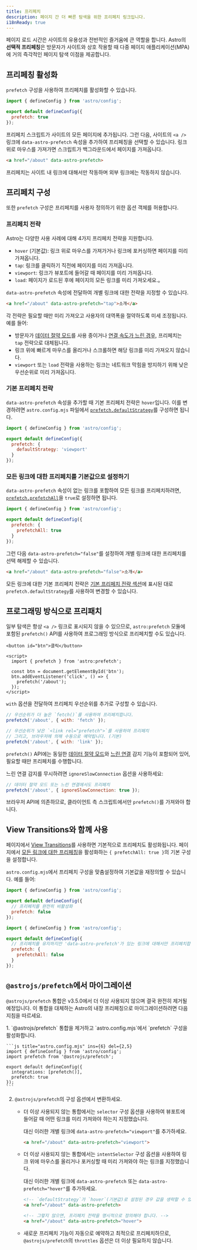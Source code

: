 ```yaml
---
title: 프리페치
description: 페이지 간 더 빠른 탐색을 위한 프리페치 링크입니다.
i18nReady: true
---
```



페이지 로드 시간은 사이트의 유용성과 전반적인 즐거움에 큰 역할을 합니다. Astro의 **선택적 프리페칭**은 방문자가 사이트와 상호 작용할 때 다중 페이지 애플리케이션(MPA)에 거의 즉각적인 페이지 탐색 이점을 제공합니다.

## 프리페칭 활성화

`prefetch` 구성을 사용하여 프리페치를 활성화할 수 있습니다.

```js title="astro.config.mjs" ins={4}
import { defineConfig } from 'astro/config';

export default defineConfig({
  prefetch: true
});
```

프리페치 스크립트가 사이트의 모든 페이지에 추가됩니다. 그런 다음, 사이트의 `<a />` 링크에 `data-astro-prefetch` 속성을 추가하여 프리페칭을 선택할 수 있습니다. 링크 위로 마우스를 가져가면 스크립트가 백그라운드에서 페이지를 가져옵니다.

```html
<a href="/about" data-astro-prefetch>
```

프리페치는 사이트 내 링크에 대해서만 작동하며 외부 링크에는 작동하지 않습니다.

## 프리페치 구성

또한 `prefetch` 구성은 프리페치를 사용자 정의하기 위한 옵션 객체를 허용합니다.

### 프리페치 전략

Astro는 다양한 사용 사례에 대해 4가지 프리페치 전략을 지원합니다.

- `hover` (기본값): 링크 위로 마우스를 가져가거나 링크에 포커싱하면 페이지를 미리 가져옵니다.
- `tap`: 링크를 클릭하기 직전에 페이지를 미리 가져옵니다.
- `viewport`: 링크가 뷰포트에 들어갈 때 페이지를 미리 가져옵니다.
- `load`: 페이지가 로드된 후에 페이지의 모든 링크를 미리 가져오세요.。

`data-astro-prefetch` 속성에 전달하여 개별 링크에 대한 전략을 지정할 수 있습니다.

```html
<a href="/about" data-astro-prefetch="tap">소개</a>
```

각 전략은 필요할 때만 미리 가져오고 사용자의 대역폭을 절약하도록 미세 조정됩니다. 예를 들어:

- 방문자가 [데이터 절약 모드](https://developer.mozilla.org/en-US/docs/Web/API/NetworkInformation/saveData)를 사용 중이거나 [연결 속도가 느린 경우](https://developer.mozilla.org/en-US/docs/Web/API/NetworkInformation/effectiveType), 프리페치는 `tap` 전략으로 대체됩니다.
- 링크 위에 빠르게 마우스를 올리거나 스크롤하면 해당 링크를 미리 가져오지 않습니다.
- `viewport` 또는 `load` 전략을 사용하는 링크는 네트워크 막힘을 방지하기 위해 낮은 우선순위로 미리 가져옵니다.

### 기본 프리페치 전략

`data-astro-prefetch` 속성을 추가할 때 기본 프리페치 전략은 `hover`입니다. 이를 변경하려면 `astro.config.mjs` 파일에서 [`prefetch.defaultStrategy`](/ko/reference/configuration-reference/#prefetchdefaultstrategy)를 구성하면 됩니다.

```js title="astro.config.mjs" ins={4-6}
import { defineConfig } from 'astro/config';

export default defineConfig({
  prefetch: {
    defaultStrategy: 'viewport'
  }
});
```

### 모든 링크에 대한 프리페치를 기본값으로 설정하기

`data-astro-prefetch` 속성이 없는 링크를 포함하여 모든 링크를 프리페치하려면, [`prefetch.prefetchAll`](/ko/reference/configuration-reference/#prefetchprefetchall)을 `true`로 설정하면 됩니다.

```js title="astro.config.mjs" ins={4-6}
import { defineConfig } from 'astro/config';

export default defineConfig({
  prefetch: {
    prefetchAll: true
  }
});
```

그런 다음 `data-astro-prefetch="false"`를 설정하여 개별 링크에 대한 프리페치를 선택 해제할 수 있습니다.

```html
<a href="/about" data-astro-prefetch="false">소개</a>
```

모든 링크에 대한 기본 프리페치 전략은 [기본 프리페치 전략 섹션](#기본-프리페치-전략)에 표시된 대로 `prefetch.defaultStrategy`를 사용하여 변경할 수 있습니다.

## 프로그래밍 방식으로 프리패치

일부 탐색은 항상 `<a />` 링크로 표시되지 않을 수 있으므로, `astro:prefetch` 모듈에 포함된 `prefetch()` API를 사용하여 프로그래밍 방식으로 프리페치할 수도 있습니다.

```astro
<button id="btn">클릭</button>

<script>
  import { prefetch } from 'astro:prefetch';

  const btn = document.getElementById('btn');
  btn.addEventListener('click', () => {
    prefetch('/about');
  });
</script>
```

`with` 옵션을 전달하여 프리페치 우선순위를 추가로 구성할 수 있습니다.

```js
// 우선순위가 더 높은 `fetch()`를 사용하여 프리페치합니다.
prefetch('/about', { with: 'fetch' });

// 우선순위가 낮은 `<link rel="prefetch">`를 사용하여 프리페치
// 그리고, 브라우저에 의해 수동으로 예약됩니다. (기본)
prefetch('/about', { with: 'link' });
```

`prefetch()` API에는 동일한 [데이터 절약 모드](https://developer.mozilla.org/en-US/docs/Web/API/NetworkInformation/saveData)와 [느린 연결](https://developer.mozilla.org/en-US/docs/Web/API/NetworkInformation/effectiveType) 감지 기능이 포함되어 있어, 필요할 때만 프리페치를 수행합니다.

느린 연결 감지를 무시하려면 `ignoreSlowConnection` 옵션을 사용하세요:

```js
// 데이터 절약 모드 또는 느린 연결에서도 프리페치
prefetch('/about', { ignoreSlowConnection: true });
```

브라우저 API에 의존하므로, 클라이언트 측 스크립트에서만 `prefetch()`를 가져와야 합니다.

## View Transitions와 함께 사용

페이지에서 [View Transitions](/ko/guides/view-transitions/)를 사용하면 기본적으로 프리페치도 활성화됩니다. 페이지에서 [모든 링크에 대한 프리페칭](#모든-링크에-대한-프리페치를-기본값으로-설정하기)을 활성화하는 `{ prefetchAll: true }`의 기본 구성을 설정합니다.

`astro.config.mjs`에서 프리페치 구성을 맞춤설정하여 기본값을 재정의할 수 있습니다. 예를 들어:
  
```js title="astro.config.mjs"
import { defineConfig } from 'astro/config';

export default defineConfig({
  // 프리페치를 완전히 비활성화
  prefetch: false
});
```

```js title="astro.config.mjs"
import { defineConfig } from 'astro/config';

export default defineConfig({
  // 프리페치를 유지하지만 'data-astro-prefetch'가 있는 링크에 대해서만 프리페치합니다.
  prefetch: {
    prefetchAll: false
  }
});
```

## `@astrojs/prefetch`에서 마이그레이션

`@astrojs/prefetch` 통합은 v3.5.0에서 더 이상 사용되지 않으며 결국 완전히 제거될 예정입니다. 이 통합을 대체하는 Astro의 내장 프리페칭으로 마이그레이션하려면 다음 지침을 따르세요.

<Steps>
1. `@astrojs/prefetch` 통합을 제거하고 `astro.config.mjs`에서 `prefetch` 구성을 활성화합니다.

    ```js title="astro.config.mjs" ins={6} del={2,5}
    import { defineConfig } from 'astro/config';
    import prefetch from '@astrojs/prefetch';

    export default defineConfig({
      integrations: [prefetch()],
      prefetch: true
    });
    ```

2. `@astrojs/prefetch`의 구성 옵션에서 변환하세요.

    - 더 이상 사용되지 않는 통합에서는 `selector` 구성 옵션을 사용하여 뷰포트에 들어갈 때 어떤 링크를 미리 가져와야 하는지 지정했습니다.
    
      대신 이러한 개별 링크에 `data-astro-prefetch="viewport"`를 추가하세요.

      ```html
      <a href="/about" data-astro-prefetch="viewport">
      ```

    - 더 이상 사용되지 않는 통합에서는 `intentSelector` 구성 옵션을 사용하여 링크 위에 마우스를 올리거나 포커싱할 때 미리 가져와야 하는 링크를 지정했습니다.
    
      대신 이러한 개별 링크에 `data-astro-prefetch` 또는 `data-astro-prefetch="hover"`를 추가하세요.

      ```html
      <!-- `defaultStrategy`가 `hover`(기본값)로 설정된 경우 값을 생략할 수 있습니다. -->
      <a href="/about" data-astro-prefetch>

      <!-- 그렇지 않으면, 프리페치 전략을 명시적으로 정의해야 합니다. -->
      <a href="/about" data-astro-prefetch="hover">
      ```

    - 새로운 프리페치 기능이 자동으로 예약하고 최적으로 프리페치하므로, `@astrojs/prefetch`의 `throttles` 옵션은 더 이상 필요하지 않습니다.
</Steps>